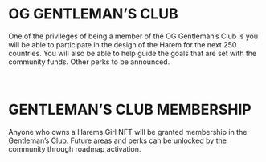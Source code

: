 # OG GENTLEMAN’S CLUB

One of the privileges of being a member of the OG Gentleman’s Club is you will
be able to participate in the design of the Harem for the next 250 countries.
You will also be able to help guide the goals that are set with the community
funds. Other perks to be announced.

<br />

# GENTLEMAN’S CLUB MEMBERSHIP

Anyone who owns a Harems Girl NFT will be granted membership in the Gentleman’s
Club. Future areas and perks can be unlocked by the community through roadmap activation.
